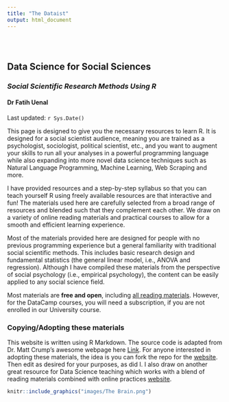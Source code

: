 ```yaml
---
title: "The Dataist"
output: html_document
---
```


<style type="text/css">
.title {
  display: none;
}

#getting-started img {
  margin-right: 10px;
}

</style>

<div class="row" style="padding-top: 30px;">
<div class="col-sm-6">

# **Data Science for Social Sciences**
### *Social Scientific Research Methods Using R* {style="padding-top: 0px;"}

#### Dr Fatih Uenal
Last updated: `r Sys.Date()`


This page is designed to give you the necessary resources to learn R. It is designed for a social scientist audience, meaning you are trained as a psychologist, sociologist, political scientist, etc., and you want to augment your skills to run all your analyses in a powerful programming language while also expanding into more novel data science techniques such as Natural Language Programming, Machine Learning, Web Scraping and more.

I have provided resources and a step-by-step syllabus so that you can teach yourself R using freely available resources are that interactive and fun! The materials used here are carefully selected from a broad range of resources and blended such that they complement each other. We draw on a variety of online reading materials and practical courses to allow for a smooth and efficient learning experience.

Most of the materials provided here are designed for people with no previous programming experience but a general familiarity with traditional social scientific methods. This includes basic research design and fundamental statistics (the general linear model, i.e., ANOVA and regression). Although I have compiled these materials from the perspective of social psychology (i.e., empirical psychology), the content can be easily applied to any social science field. 


Most materials are **free and open**, including [all reading materials](https://fuenal.github.io/dataism/Resources.html). However, for the DataCamp courses, you will need a subscription, if you are not enrolled in our University course.

### Copying/Adopting these materials

This website is written using R Markdown. The source code is adapted from Dr. Matt Crump's awesome webpage here [Link](https://github.com/CrumpLab/psyc3400).  For anyone interested in adopting these materials, the idea is you can fork the repo for the [website](https://github.com/CrumpLab/psyc3400). Then edit as desired for your purposes, as did I. I also draw on another great resource for Data Science teaching which works with a blend of reading materials combined with online practices [website](http://datascience.tntlab.org/).

</div>
<div class="col-sm-6">

<a href="https://fuenal.github.io/dataism/Lectures.html">
```r
knitr::include_graphics("images/The Brain.png")
```
</a>


</div>
</div>
